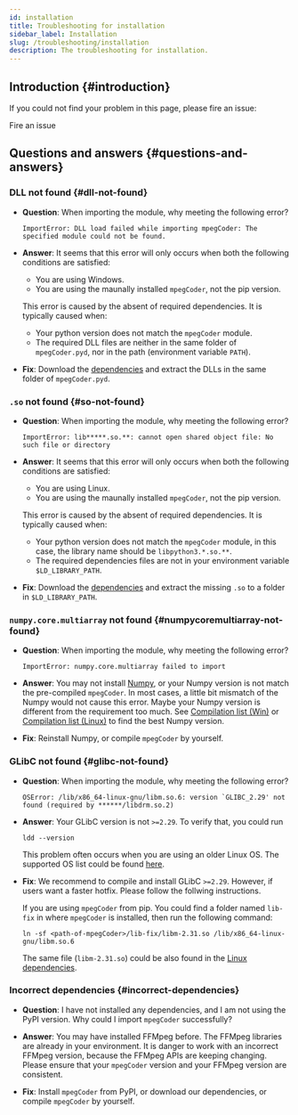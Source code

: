 ```yaml
---
id: installation
title: Troubleshooting for installation
sidebar_label: Installation
slug: /troubleshooting/installation
description: The troubleshooting for installation.
---
```



## Introduction {#introduction}

If you could not find your problem in this page, please fire an issue:

<p>
  <DarkButton to="https://github.com/cainmagi/FFmpeg-Encoder-Decoder-for-Python/issues/new/choose" icon={octInfo16}>
    Fire an issue
  </DarkButton>
</p>

## Questions and answers {#questions-and-answers}

### DLL not found {#dll-not-found}

* **Question**: When importing the module, why meeting the following error?
    
  ```
  ImportError: DLL load failed while importing mpegCoder: The specified module could not be found.
  ```

* **Answer**: It seems that this error will only occurs when both the following conditions are satisfied:

    * You are using Windows.
    * You are using the maunally installed `mpegCoder`, not the pip version.

  This error is caused by the absent of required dependencies. It is typically caused when:

    * Your python version does not match the `mpegCoder` module.
    * The required DLL files are neither in the same folder of `mpegCoder.pyd`, nor in the path (environment variable `PATH`).

* **Fix**: Download the [dependencies<InlineIcon icon={mdiDownloadBox}/>][download-ff-4-4-win] and extract the DLLs in the same folder of `mpegCoder.pyd`.

### `.so` not found {#so-not-found}

* **Question**: When importing the module, why meeting the following error?
    
  ```
  ImportError: lib*****.so.**: cannot open shared object file: No such file or directory
  ```

* **Answer**: It seems that this error will only occurs when both the following conditions are satisfied:

    * You are using Linux.
    * You are using the maunally installed `mpegCoder`, not the pip version.

  This error is caused by the absent of required dependencies. It is typically caused when:

    * Your python version does not match the `mpegCoder` module, in this case, the library name should be `libpython3.*.so.**`.
    * The required dependencies files are not in your environment variable `$LD_LIBRARY_PATH`.

* **Fix**: Download the [dependencies<InlineIcon icon={mdiDownloadBox}/>][download-ff-4-4-linux] and extract the missing `.so` to a folder in `$LD_LIBRARY_PATH`.

### `numpy.core.multiarray` not found {#numpycoremultiarray-not-found}

* **Question**: When importing the module, why meeting the following error?

  ```
  ImportError: numpy.core.multiarray failed to import
  ```

* **Answer**: You may not install [Numpy<IconExternalLink/>][link-numpy], or your Numpy version is not match the pre-compiled `mpegCoder`. In most cases, a little bit mismatch of the Numpy would not cause this error. Maybe your Numpy version is different from the requirement too much. See [Compilation list (Win)](../installation/windows#download-mpegcoder) or [Compilation list (Linux)](../installation/linux#download-mpegcoder) to find the best Numpy version.

* **Fix**: Reinstall Numpy, or compile `mpegCoder` by yourself.

### GLibC not found {#glibc-not-found}

* **Question**: When importing the module, why meeting the following error?

  ```
  OSError: /lib/x86_64-linux-gnu/libm.so.6: version `GLIBC_2.29' not found (required by ******/libdrm.so.2)
  ```

* **Answer**: Your GLibC version is not `>=2.29`. To verify that, you could run

  ```shell
  ldd --version
  ```

  This problem often occurs when you are using an older Linux OS. The supported OS list could be found [here](../installation/linux#import).

* **Fix**: We recommend to compile and install GLibC `>=2.29`. However, if users want a faster hotfix. Please follow the follwing instructions.

  If you are using `mpegCoder` from pip. You could find a folder named `lib-fix` in where `mpegCoder` is installed, then run the following command:

  ```shell
  ln -sf <path-of-mpegCoder>/lib-fix/libm-2.31.so /lib/x86_64-linux-gnu/libm.so.6
  ```

  The same file (`libm-2.31.so`) could be also found in the [Linux dependencies<InlineIcon icon={mdiDownloadBox}/>][download-ff-4-4-linux].

### Incorrect dependencies {#incorrect-dependencies}

* **Question**: I have not installed any dependencies, and I am not using the PyPI version. Why could I import `mpegCoder` successfully?

* **Answer**: You may have installed FFMpeg before. The FFMpeg libraries are already in your environment. It is danger to work with an incorrect FFMpeg version, because the FFMpeg APIs are keeping changing. Please ensure that your `mpegCoder` version and your FFMpeg version are consistent.

* **Fix**: Install `mpegCoder` from PyPI, or download our dependencies, or compile `mpegCoder` by yourself.

[download-ff-4-4-win]:https://github.com/cainmagi/FFmpeg-Encoder-Decoder-for-Python/releases/download/deps-3.0.0/dll-win-ffmpeg_4_4.tar.xz
[download-ff-4-4-linux]:https://github.com/cainmagi/FFmpeg-Encoder-Decoder-for-Python/releases/download/deps-3.0.0/so-linux-ffmpeg_4_4.tar.xz
[link-numpy]:https://numpy.org "Numpy"

